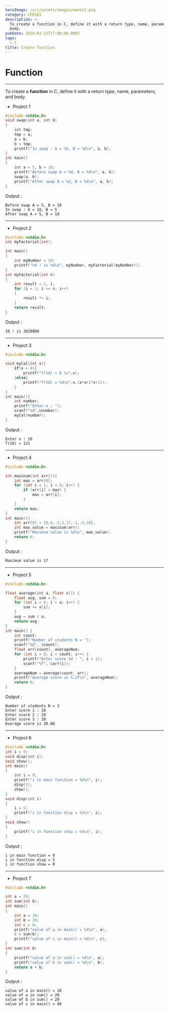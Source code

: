 ```yaml
---
heroImage: /src/assets/images/week11.png
category: CPE161
description: >-
  To create a function in C, define it with a return type, name, parameters, and
  body.
pubDate: 2024-03-12T17:00:00.000Z
tags:
  - C
title: Create function
---
```


# Function

---

To create a **function** in C, define it with a return type, name, parameters, and body.

* Project 1

```c
#include <stdio.h>
void swap(int a, int b)
{
    int tmp;
    tmp = a;
    a = b;
    b = tmp;
    printf("In swap : A = %d, B = %d\n", a, b);
}
int main()
{
    int a = 5, b = 10;
    printf("Before swap A = %d, B = %d\n", a, b);
    swap(a, b);
    printf("After swap A = %d, B = %d\n", a, b);
}
```

Output :

```plaintext
Before swap A = 5, B = 10
In swap : A = 10, B = 5
After swap A = 5, B = 10

```

---

* Project 2

```c
#include <stdio.h>
int myFactorial(int);

int main()
{
    int myNumber = 10;
    printf("%d ! is %d\n", myNumber, myFactorial(myNumber));
}
int myFactorial(int n)
{
    int result = 1, i;
    for (i = 1; i <= n; i++)
    {
        result *= i;
    }
    return result;
}

```

Output :

```plaintext
10 ! is 3628800
```

---

* Project 3

```c
#include <stdio.h>

void myCal(int x){
    if(x < 0){
        printf("f(%d) = 0 \n",x);
    }else{
        printf("f(%d) = %d\n",x,(x*x+2*x+1));
    }
}
int main(){
    int number;
    printf("Enter x : ");
    scanf("%d",&number);
    myCal(number);
}

```

Output :

```plaintext
Enter x : 10
f(10) = 121
```

---

* Project 4

```c
#include <stdio.h>

int maxinum(int arr[]){
    int max = arr[0];
    for (int i = 1; i < 8; i++) {
        if (arr[i] > max) {
            max = arr[i];
        }
    }
    return max;
}
int main(){
    int arr[8] = {8,4,-3,3,17,-1,-5,10};
    int max_value = maxinum(arr);
    printf("Maximum value is %d\n", max_value);
    return 0;
}


```

Output :

```plaintext
Maximum value is 17
```

---

* Project 5

```c
#include <stdio.h>

float average(int a, float x[]) {
    float avg, sum = 0;
    for (int i = 0; i < a; i++) {
        sum += x[i];
    }
    avg = sum / a;
    return avg;
}
int main() {
    int count;
    printf("Number of students N = ");
    scanf("%d", &count);
    float arr[count], averageNum;
    for (int i = 0; i < count; i++) {
        printf("Enter score %d : ", i + 1);
        scanf("%f", &arr[i]); 
    }
    averageNum = average(count, arr);
    printf("Average score is %.2f\n", averageNum);
    return 0;
}
```

Output :

```plaintext
Number of students N = 3
Enter score 1 : 10
Enter score 2 : 20
Enter score 3 : 30
Average score is 20.00
```

---

* Project 6

```c
#include <stdio.h>
int i = 0;
void disp(int i);
void show();
int main()
{
    int i = 9;
    printf("i in main function = %d\n", i);
    disp(3);
    show();
}
void disp(int i)
{
    i = 5;
    printf("i in function disp = %d\n", i);
}
void show()
{
    printf("i in function show = %d\n", i);
}
```

Output :

```plaintext
i in main function = 9
i in function disp = 5
i in function show = 0
```

---

* Project 7

```c
#include <stdio.h>

int a = 20;
int sum(int b);
int main()
{
    int a = 10;
    int b = 20;
    int c = 0;
    printf("value of a in main() = %d\n", a);
    c = sum(b);
    printf("value of c in main() = %d\n", c);
}
int sum(int b)
{
    printf("value of a in sum() = %d\n", a);
    printf("value of b in sum() = %d\n", b);
    return a + b;
}
```

Output :

```plaintext
value of a in main() = 10
value of a in sum() = 20
value of b in sum() = 20
value of c in main() = 40
```